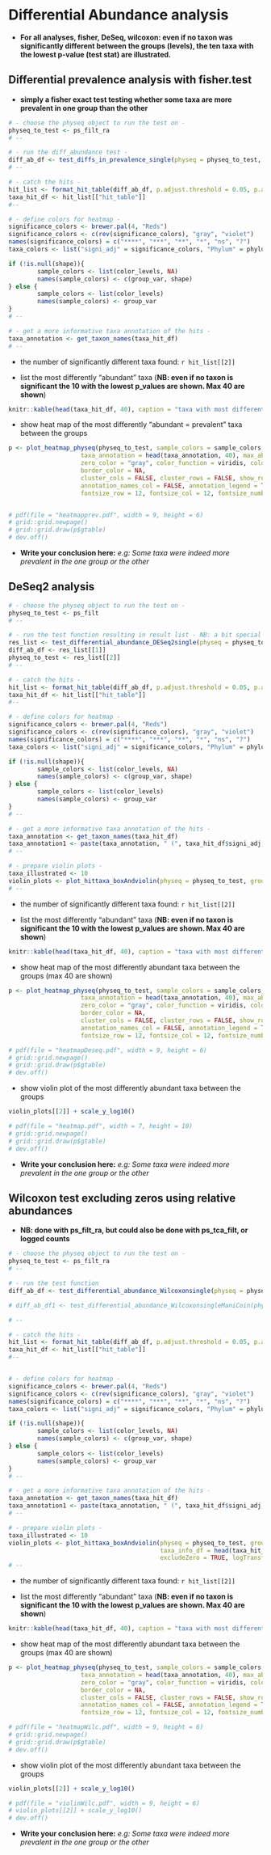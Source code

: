 # Differential Abundance analysis

- **For all analyses, fisher, DeSeq, wilcoxon: even if no taxon was significantly different between the groups (levels), the ten taxa with the lowest p-value (test stat) are illustrated.**




## Differential prevalence analysis with fisher.test

- **simply a fisher exact test testing whether some taxa are more prevalent in one group than the other**

```r
# - choose the physeq object to run the test on -
physeq_to_test <- ps_filt_ra 
# --

# - run the diff_abundance test -
diff_ab_df <- test_diffs_in_prevalence_single(physeq = physeq_to_test, group_var = group_var, compare = group_var_levels, p.adj.method = "fdr", minCount = 0L, symnum.args = list(cutpoints = c(0, 1e-04, 0.001, 0.01, 0.05, 1), symbols = c("****", "***", "**", "*", "ns")))
# --

# - catch the hits -
hit_list <- format_hit_table(diff_ab_df, p.adjust.threshold = 0.05, p.adjust.method = NULL)
taxa_hit_df <- hit_list[["hit_table"]]
#--

# - define colors for heatmap -
significance_colors <- brewer.pal(4, "Reds")
significance_colors <- c(rev(significance_colors), "gray", "violet")
names(significance_colors) = c("****", "***", "**", "*", "ns", "?")
taxa_colors <- list("signi_adj" = significance_colors, "Phylum" = phylum_colors)

if (!is.null(shape)){
        sample_colors <- list(color_levels, NA)
        names(sample_colors) <- c(group_var, shape)
} else {
        sample_colors <- list(color_levels)
        names(sample_colors) <- group_var
}
# --

# - get a more informative taxa annotation of the hits -
taxa_annotation <- get_taxon_names(taxa_hit_df)
# --

```


- the number of significantly different taxa found: `r hit_list[[2]]`

- list the most differently "abundant" taxa (**NB: even if no taxon is significant the 10 with the lowest p_values are shown. Max 40 are shown**)

```r
knitr::kable(head(taxa_hit_df, 40), caption = "taxa with most different prevalence between the groups")
```

- show heat map of the most differently "abundant = prevalent" taxa between the groups

```r
p <- plot_heatmap_physeq(physeq_to_test, sample_colors = sample_colors, taxa_info_df = head(taxa_hit_df, 40), taxa_colors = taxa_colors, 
                    taxa_annotation = head(taxa_annotation, 40), max_abundance_for_color = .08, gradient_steps = c(0.15, 0.3, 0.45, 1), 
                    zero_color = "gray", color_function = viridis, color_steps_bw_markers = 10, log_transform = FALSE, drop_color_levels = TRUE,
                    border_color = NA, 
                    cluster_cols = FALSE, cluster_rows = FALSE, show_rownames = TRUE, show_colnames = FALSE, annotation_names_row = FALSE, 
                    annotation_names_col = FALSE, annotation_legend = TRUE, legend = TRUE, font_size = 14, 
                    fontsize_row = 12, fontsize_col = 12, fontsize_number = 12)


# pdf(file = "heatmapprev.pdf", width = 9, height = 6)
# grid::grid.newpage()
# grid::grid.draw(p$gtable)
# dev.off()
```

- **Write your conclusion here:** *e.g: Some taxa were indeed more prevalent in the one group or the other*




## DeSeq2 analysis


```r
# - choose the physeq object to run the test on -
physeq_to_test <- ps_filt 
# --

# - run the test function resulting in result list - NB: a bit special for DESeq because you also get a new physeq
res_list <- test_differential_abundance_DESeq2single(physeq = physeq_to_test, group_var = group_var, compare = group_var_levels, SFs = SFs, p.adjust.method = "fdr", symnum.args = list(cutpoints = c(0, 1e-04, 0.001, 0.01, 0.05, 1), symbols = c("****", "***", "**", "*", "ns")), cooksCutoff = TRUE)
diff_ab_df <- res_list[[1]]
physeq_to_test <- res_list[[2]]
# -- 

# - catch the hits -
hit_list <- format_hit_table(diff_ab_df, p.adjust.threshold = 0.05, p.adjust.method = NULL)
taxa_hit_df <- hit_list[["hit_table"]]
#--

# - define colors for heatmap -
significance_colors <- brewer.pal(4, "Reds")
significance_colors <- c(rev(significance_colors), "gray", "violet")
names(significance_colors) = c("****", "***", "**", "*", "ns", "?")
taxa_colors <- list("signi_adj" = significance_colors, "Phylum" = phylum_colors)

if (!is.null(shape)){
        sample_colors <- list(color_levels, NA)
        names(sample_colors) <- c(group_var, shape)
} else {
        sample_colors <- list(color_levels)
        names(sample_colors) <- group_var
}
# --

# - get a more informative taxa annotation of the hits -
taxa_annotation <- get_taxon_names(taxa_hit_df)
taxa_annotation1 <- paste(taxa_annotation, " (", taxa_hit_df$signi_adj, ")", sep = "")
# --

# - prepare violin plots -
taxa_illustrated <- 10
violin_plots <- plot_hittaxa_boxAndviolin(physeq = physeq_to_test, group_var = group_var, color_levels = color_levels, taxa_info_df = head(taxa_hit_df, taxa_illustrated), taxa_annotation = head(taxa_annotation1, taxa_illustrated), shape = shape, facet_cols = 5, excludeZero = FALSE, logTransform = FALSE)
# --
```


- the number of significantly different taxa found: `r hit_list[[2]]`

- list the most differently "abundant" taxa (**NB: even if no taxon is significant the 10 with the lowest p_values are shown. Max 40 are shown**)

```r
knitr::kable(head(taxa_hit_df, 40), caption = "taxa with most different prevalence between the groups")
```

- show heat map of the most differently abundant taxa between the groups (max 40 are shown)

```r
p <- plot_heatmap_physeq(physeq_to_test, sample_colors = sample_colors, taxa_info_df = head(taxa_hit_df, 40), taxa_colors = taxa_colors, 
                    taxa_annotation = head(taxa_annotation, 40), max_abundance_for_color = quantile(as(otu_table(physeq_to_test), "matrix"), 0.993), gradient_steps = c(0.15, 0.3, 0.45, 1), 
                    zero_color = "gray", color_function = viridis, color_steps_bw_markers = 10, log_transform = FALSE, drop_color_levels = TRUE,
                    border_color = NA, 
                    cluster_cols = FALSE, cluster_rows = FALSE, show_rownames = TRUE, show_colnames = FALSE, annotation_names_row = FALSE, 
                    annotation_names_col = FALSE, annotation_legend = TRUE, legend = TRUE, font_size = 14, 
                    fontsize_row = 12, fontsize_col = 12, fontsize_number = 12)

# pdf(file = "heatmapDeseq.pdf", width = 9, height = 6)
# grid::grid.newpage()
# grid::grid.draw(p$gtable)
# dev.off()
```


- show violin plot of the most differently abundant taxa between the groups

```r
violin_plots[[2]] + scale_y_log10()

# pdf(file = "heatmap.pdf", width = 7, height = 10)
# grid::grid.newpage()
# grid::grid.draw(p$gtable)
# dev.off()
```


- **Write your conclusion here:** *e.g: Some taxa were indeed more prevalent in the one group or the other*




## Wilcoxon test excluding zeros using relative abundances 

- **NB: done with ps_filt_ra, but could also be done with ps_tca_filt, or logged counts**


```r
# - choose the physeq object to run the test on -
physeq_to_test <- ps_filt_ra
# --

# - run the test function
diff_ab_df <- test_differential_abundance_Wilcoxonsingle(physeq = physeq_to_test, group_var, compare = group_var_levels, excludeZeros = TRUE, p.adjust.method = "fdr", symnum.args = list(cutpoints = c(0, 1e-04, 0.001, 0.01, 0.05, 1), symbols = c("****", "***", "**", "*", "ns")))

# diff_ab_df1 <- test_differential_abundance_WilcoxonsingleManiCoin(physeq = physeq_to_test, group_var, compare = group_var_levels, block = NULL, excludeZeros = TRUE, p.adjust.method = "fdr", symnum.args = list(cutpoints = c(0, 1e-04, 0.001, 0.01, 0.05, 1), symbols = c("****", "***", "**", "*", "ns")))

# -- 

# - catch the hits -
hit_list <- format_hit_table(diff_ab_df, p.adjust.threshold = 0.05, p.adjust.method = NULL)
taxa_hit_df <- hit_list[["hit_table"]]
#--


# - define colors for heatmap -
significance_colors <- brewer.pal(4, "Reds")
significance_colors <- c(rev(significance_colors), "gray", "violet")
names(significance_colors) = c("****", "***", "**", "*", "ns", "?")
taxa_colors <- list("signi_adj" = significance_colors, "Phylum" = phylum_colors)

if (!is.null(shape)){
        sample_colors <- list(color_levels, NA)
        names(sample_colors) <- c(group_var, shape)
} else {
        sample_colors <- list(color_levels)
        names(sample_colors) <- group_var
}
# --

# - get a more informative taxa annotation of the hits -
taxa_annotation <- get_taxon_names(taxa_hit_df)
taxa_annotation1 <- paste(taxa_annotation, " (", taxa_hit_df$signi_adj, ")", sep = "")
# --

# - prepare violin plots -
taxa_illustrated <- 10
violin_plots <- plot_hittaxa_boxAndviolin(physeq = physeq_to_test, group_var = group_var, color_levels = color_levels, 
                                          taxa_info_df = head(taxa_hit_df, taxa_illustrated), taxa_annotation = head(taxa_annotation1, taxa_illustrated), shape = shape, facet_cols = 5,
                                          excludeZero = TRUE, logTransform = FALSE)
# --
```


- the number of significantly different taxa found: `r hit_list[[2]]`

- list the most differently "abundant" taxa (**NB: even if no taxon is significant the 10 with the lowest p_values are shown. Max 40 are shown**)

```r
knitr::kable(head(taxa_hit_df, 40), caption = "taxa with most different prevalence between the groups")
```

- show heat map of the most differently abundant taxa between the groups (max 40 are shown)

```r
p <- plot_heatmap_physeq(physeq_to_test, sample_colors = sample_colors, taxa_info_df = head(taxa_hit_df, 40), taxa_colors = taxa_colors, 
                    taxa_annotation = head(taxa_annotation, 40), max_abundance_for_color = quantile(as(otu_table(physeq_to_test), "matrix"), 0.993), gradient_steps = c(0.15, 0.3, 0.45, 1), 
                    zero_color = "gray", color_function = viridis, color_steps_bw_markers = 10, log_transform = FALSE, drop_color_levels = TRUE,
                    border_color = NA, 
                    cluster_cols = FALSE, cluster_rows = FALSE, show_rownames = TRUE, show_colnames = FALSE, annotation_names_row = FALSE, 
                    annotation_names_col = FALSE, annotation_legend = TRUE, legend = TRUE, font_size = 14, 
                    fontsize_row = 12, fontsize_col = 12, fontsize_number = 12)

# pdf(file = "heatmapWilc.pdf", width = 9, height = 6)
# grid::grid.newpage()
# grid::grid.draw(p$gtable)
# dev.off()
```


- show violin plot of the most differently abundant taxa between the groups

```r
violin_plots[[2]] + scale_y_log10()

# pdf(file = "violinWilc.pdf", width = 9, height = 6)
# violin_plots[[2]] + scale_y_log10()
# dev.off()
```


- **Write your conclusion here:** *e.g: Some taxa were indeed more prevalent in the one group or the other*


